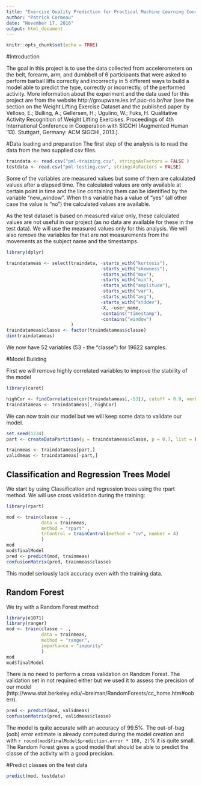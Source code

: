 ```yaml
---
title: "Exercise Quality Prediction for Practical Machine Learning Course"
author: "Patrick Cormeau"
date: "November 17, 2016"
output: html_document
---
```


```r
knitr::opts_chunk$set(echo = TRUE)
```

#Introduction

The goal in this project is to use the data collected from accelerometers on the belt, forearm, arm, and dumbbell of 6 participants that were asked to perform barball lifts correctly and incorrectly in 5 different ways to build a model able to predict the type, correctly or incorrectly,  of the performed activity.
More information about the experiment and the data used for this project are from the website http://groupware.les.inf.puc-rio.br/har (see the section on the Weight Lifting Exercise Dataset and the published paper by Velloso, E.; Bulling, A.; Gellersen, H.; Ugulino, W.; Fuks, H. Qualitative Activity Recognition of Weight Lifting Exercises. Proceedings of 4th International Conference in Cooperation with SIGCHI (Augmented Human ’13). Stuttgart, Germany: ACM SIGCHI, 2013.).


#Data loading and preparation
The first step of the analysis is to read the data from the two supplied csv files.

```r
traindata <- read.csv("pml-training.csv", stringsAsFactors = FALSE )
testdata <- read.csv("pml-testing.csv", stringsAsFactors = FALSE)
```

Some of the variables are measured values but some of them are calculated values after a elapsed time. The calculated values are only available at certain point in time and the line containing them can be identified by the variable "new_window". When this variable has a value of "yes" (all other case the value is "no") the calculated values are available.

As the test dataset is based on measured value only, these calculated values are not useful in our project (as no data are available for these in the test data). We will use the measured values only for this analysis. We will also remove the variables for that are not measurements from the movements as the subject name and the timestamps.

```r
library(dplyr)

traindatameas <- select(traindata, -starts_with("kurtosis"),
                                   -starts_with("skewness"),
                                   -starts_with("max"),
                                   -starts_with("min"),
                                   -starts_with("amplitude"),
                                   -starts_with("var"),
                                   -starts_with("avg"),
                                   -starts_with("stddev"),
                                   -X, -user_name,
                                   -contains("timestamp"),
                                   -contains("window")
                        )
traindatameas$classe <- factor(traindatameas$classe)
dim(traindatameas)
```

We now have 52 variables (53 - the "classe") for 19622 samples.

#Model Building

First we will remove highly correlated variables to improve the stability of the model
```r
library(caret)

highCor <- findCorrelation(cor(traindatameas[,-53]), cutoff = 0.9, verbose = TRUE)
traindatameas <- traindatameas[,-highCor]
```

We can now train our model but we will keep some data to validate our model.
```r
set.seed(1234)
part <- createDataPartition(y = traindatameas$classe, p = 0.7, list = FALSE)

trainmeas <- traindatameas[part,]
validmeas <- traindatameas[-part,]
```

## Classification and Regression Trees Model
We start by using Classification and regression trees using the rpart method. We will use cross validation during the training:
```r
library(rpart)

mod <- train(classe ~ .,
             data = trainmeas,
             method = "rpart" ,
             trControl = trainControl(method = "cv", number = 4)
             )
mod
mod$finalModel
pred <- predict(mod, trainmeas)
confusionMatrix(pred, trainmeas$classe)
```

This model seriously lack accuracy even with the training data.

## Random Forest

We try with a Random Forest method:
```r
library(e1071)
library(ranger)
mod <- train(classe ~ .,
             data = trainmeas,
             method = "ranger",
             importance = "impurity"
             )
mod
mod$finalModel
```

There is no need to perform a cross validation on Random Forest. The validation set in not required either but we used it to assess the precision of our model (http://www.stat.berkeley.edu/~breiman/RandomForests/cc_home.htm#ooberr).

```r
pred <- predict(mod, validmeas)
confusionMatrix(pred, validmeas$classe)
```

The model is quite accurate with an accuracy of 99.5%. The out-of-bag (oob) error estimate is already computed during the model creation and with `r round(mod$finalModel$prediction.error * 100, 2)`% it is quite small. The Random Forest gives a good model that should be able to predict the classe of the activity with a good precision.

#Predict classes on the test data
```r
predict(mod, testdata)
```
